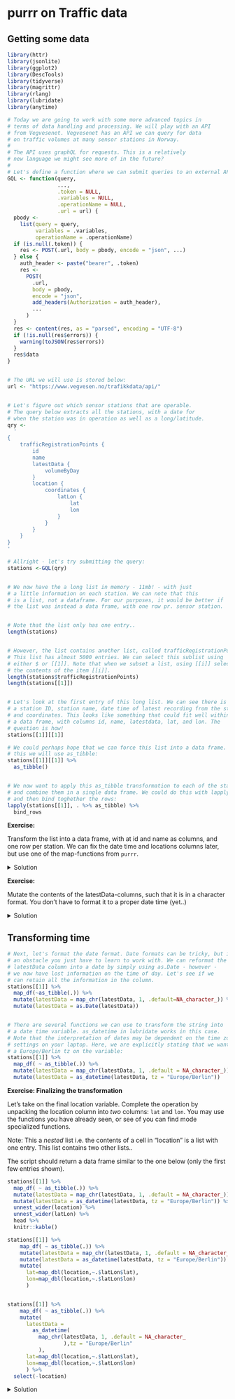 # purrr on Traffic data

## Getting some data

```r
library(httr)
library(jsonlite)
library(ggplot2)
library(DescTools)
library(tidyverse)
library(magrittr)
library(rlang)
library(lubridate)
library(anytime)

# Today we are going to work with some more advanced topics in 
# terms of data handling and processing. We will play with an API
# from Vegvesenet. Vegvesenet has an API we can query for data
# on traffic volumes at many sensor stations in Norway. 
# 
# The API uses graphQL for requests. This is a relatively
# new language we might see more of in the future?
# 
# Let's define a function where we can submit queries to an external API. 
GQL <- function(query,
                ...,
                .token = NULL,
                .variables = NULL,
                .operationName = NULL,
                .url = url) {
  pbody <-
    list(query = query,
         variables = .variables,
         operationName = .operationName)
  if (is.null(.token)) {
    res <- POST(.url, body = pbody, encode = "json", ...)
  } else {
    auth_header <- paste("bearer", .token)
    res <-
      POST(
        .url,
        body = pbody,
        encode = "json",
        add_headers(Authorization = auth_header),
        ...
      )
  }
  res <- content(res, as = "parsed", encoding = "UTF-8")
  if (!is.null(res$errors)) {
    warning(toJSON(res$errors))
  }
  res$data
}


# The URL we will use is stored below: 
url <- "https://www.vegvesen.no/trafikkdata/api/"


# Let's figure out which sensor stations that are operable. 
# The query below extracts all the stations, with a date for 
# when the station was in operation as well as a long/latitude. 
qry <-
  '
{
	trafficRegistrationPoints {
		id
		name
		latestData {
			volumeByDay
		}
		location {
			coordinates {
				latLon {
					lat
					lon
				}
			}
		}
	}
}
'

# Allright - let's try submitting the query: 
stations <-GQL(qry) 


# We now have the a long list in memory - 11mb! - with just 
# a little information on each station. We can note that this 
# is a list, not a dataframe. For our purposes, it would be better if
# the list was instead a data frame, with one row pr. sensor station. 


# Note that the list only has one entry..   
length(stations)


# However, the list contains another list, called trafficRegistrationPoints. 
# This list has almost 5000 entries. We can select this sublist using 
# either $ or [[1]]. Note that when we subset a list, using [[i]] selects
# the contents of the item [[i]]. 
length(stations$trafficRegistrationPoints)
length(stations[[1]])


# Let's look at the first entry of this long list. We can see there is
# a station ID, station name, date time of latest recording from the station
# and coordinates. This looks like something that could fit well within 
# a data frame, with columns id, name, latestdata, lat, and lon. The 
# question is how!
stations[[1]][[1]]

# We could perhaps hope that we can force this list into a data frame. For
# this we will use as_tibble: 
stations[[1]][[1]] %>% 
  as_tibble()


# We now want to apply this as_tibble transformation to each of the stations, 
# and combine them in a single data frame. We could do this with lapply, 
# and then bind toghether the rows: 
lapply(stations[[1]], . %>% as_tibble) %>% 
  bind_rows
```

**Exercise:**

Transform the list into a data frame, with at id and name as columns, and one row per station. We can fix the date time and locations columns later, but use one of the map-functions from `purrr`.

<details>

<summary>Solution</summary>

```r
# Using the map_df-function we traverse all the entries in the stations list, 
# and transform these lists to data frames. 
# 
# There is still some work left to do with the date time and location 
# columns. As you can see below, they are still in a list format. 
stations[[1]] %>% 
  map_df(~as_tibble(.))


# We can try to pull out the insides of the contents of the latestData-
# column. It is formatted as a list, but actually only contains one 
# date time entry. 
stations[[1]] %>% 
  map_df(~as_tibble(.)) %>% 
  head(1) %>% 
  select(latestData) %>% 
  pull

```

</details>

**Exercise:**

Mutate the contents of the latestData-columns, such that it is in a character format. You don't have to format it to a proper date time (yet..)

<details>

<summary>Solution</summary>

```r
# There are two complications to this one.. 
# 1:  Similarly to the previous task, we want to apply a transformation
#     to all entries of a list.. 
# 2:  However at least one of the entries does not contain the list item
#     "latestData". 
#     
# As you can see from the documentation, the map-functions are 
# very flexible, and we can e.g. use them to extract named items
# from a list. Below, we are asking map_chr to return the first item
# of each sub list in latestData. However, this will fail if it 
# meets an entry that does not have aything stored under latestdata!
# stations[[1]] %>% 
#   map_df(~as_tibble(.)) %>% 
#   mutate(latestData = map_chr(latestData, 1))


# We could write a custom "unlisting"-function.
# The function below unlists the elements of latestData - if there are 
# any elements there. If it the content is null, the function just
# returns an empty character string. 
unlist_safe <- 
  function(x){
    x <- unlist(x)
    if(is.null(x)){
      return(NA_character_)
  }else{
    return(x)
  }
}

stations[[1]] %>% 
  map_df(~as_tibble(.)) %>% 
  mutate(latestData = map_chr(latestData, unlist_safe))


# Alternatively, we can use the defaults in map_chr. It will 
# now have a safe fallback value it can use if it doesn't 
# find the element we are looking for in latestData. 
# A simple solution is to use the .default-argument, and set this to missing: 
stations[[1]] %>% 
    map_df(~as_tibble(.)) %>% 
    mutate(latestData = map_chr(latestData,1, .default=NA_character_)) 

```

</details>

## Transforming time

```r
# Next, let's format the date format. Date formats can be tricky, but is
# an obstacle you just have to learn to work with. We can reformat the 
# latestData column into a date by simply using as.Date - however - 
# we now have lost information on the time of day. Let's see if we 
# can retain all the information in the column. 
stations[[1]] %>% 
  map_df(~as_tibble(.)) %>% 
  mutate(latestData = map_chr(latestData, 1, .default=NA_character_)) %>% 
  mutate(latestData = as.Date(latestData))


# There are several functions we can use to transform the string into
# a date time variable. as_datetime in lubridate works in this case. 
# Note that the interpretation of dates may be dependent on the time zone
# settings on your laptop. Here, we are explicitly stating that we want the
# a Europe/Berlin tz on the variable: 
stations[[1]] %>%
  map_df( ~ as_tibble(.)) %>%
  mutate(latestData = map_chr(latestData, 1, .default = NA_character_)) %>%
  mutate(latestData = as_datetime(latestData, tz = "Europe/Berlin")) 

```

</details>

**Exercise: Finalizing the transformation**

Let's take on the final location variable. Complete the operation by unpacking the location column into *two* columns: `lat` and `lon`. You may use the functions you have already seen, or see of you can find mode specialized functions.

Note: This a *nested* list i.e. the contents of a cell in "location" is a list with one entry. This list contains two other lists..

The script should return a data frame similar to the one below (only the first few entries shown).

```r
stations[[1]] %>%
  map_df( ~ as_tibble(.)) %>%
  mutate(latestData = map_chr(latestData, 1, .default = NA_character_)) %>%
  mutate(latestData = as_datetime(latestData, tz = "Europe/Berlin")) %>% 
  unnest_wider(location) %>%
  unnest_wider(latLon) %>% 
  head %>% 
  knitr::kable()

stations[[1]] %>%
    map_df( ~ as_tibble(.)) %>%
    mutate(latestData = map_chr(latestData, 1, .default = NA_character_)) %>%
    mutate(latestData = as_datetime(latestData, tz = "Europe/Berlin")) %>%
    mutate(
      lat=map_dbl(location,~.$latLon$lat), 
      lon=map_dbl(location,~.$latLon$lon)
      )


stations[[1]] %>%
    map_df( ~ as_tibble(.)) %>%
    mutate(
      latestData = 
        as_datetime(
          map_chr(latestData, 1, .default = NA_character_
                  ),tz = "Europe/Berlin"
          ),
      lat=map_dbl(location,~.$latLon$lat), 
      lon=map_dbl(location,~.$latLon$lon)
      ) %>% 
  select(-location)

```

</details>

<details>

<summary>Solution</summary>

```r

## We can use a similar solution we used before. First we use
## unlist-safe to remove one level from the list, and then extract 
## the contents using map_dbl - remember these are numbers, not text. 

stations[[1]] %>% 
  map_dfr(as_tibble) %>% 
  mutate(latestData = map_chr(latestData, 1, .default = "")) %>% 
  mutate(latestData = as_datetime(latestData, tz = "Europe/Berlin")) %>% 
  mutate(location = map(location, unlist)) %>% 
  mutate(
    lat = map_dbl(location, "latLon.lat"),
    lon = map_dbl(location, "latLon.lon")
  ) %>% 
  select(-location)

## Alternatively, we can use unnest_wider twice. This one does some work
## for us, and gives the same result: 

stations[[1]] %>%
  map_df( ~ as_tibble(.)) %>%
  mutate(latestData = map_chr(latestData, 1, .default = NA_character_)) %>%
  mutate(latestData = as_datetime(latestData, tz = "Europe/Berlin")) %>% 
  unnest_wider(location) %>%
  unnest_wider(latLon)

```

</details>

